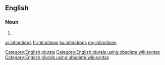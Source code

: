 ==English==

===Noun===
{{head|en}}

# {{plural of|intinction}}

[[Category:English plurals]][[Category:English plurals using obsolete wikisyntax]][[Category:English plurals using obsolete wikisyntax]]

[[ar:intinctions]]
[[fr:intinctions]]
[[ku:intinctions]]
[[my:intinctions]]